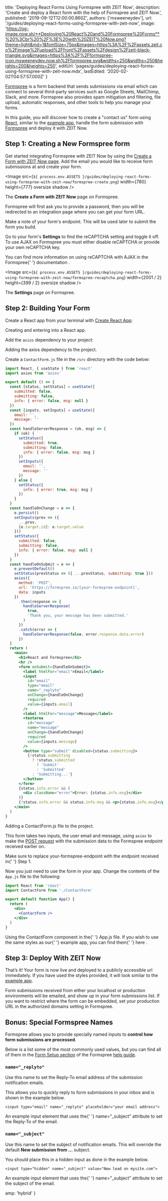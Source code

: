 
  title: 'Deploying React Forms Using Formspree with ZEIT Now',
  description:
    'Create and deploy a React form with the help of Formspree and ZEIT Now.',
  published: '2019-09-12T12:00:00.860Z',
  authors: ['msweeneydev'],
  url: '/guides/deploying-react-forms-using-formspree-with-zeit-now',
  image:
    'https://og-image.now.sh/**Deploying%20React%20and%20Formspree%20Forms**%20%3Cbr%20%2F%3E%20with%20ZEIT%20Now.png?theme=light&md=1&fontSize=75px&images=https%3A%2F%2Fassets.zeit.co%2Fimage%2Fupload%2Ffront%2Fassets%2Fdesign%2Fzeit-black-triangle.svg&images=https%3A%2F%2Fformspree-icon.msweeneydev.now.sh%2Fformspree.svg&widths=250&widths=250&heights=200&heights=250',
  editUrl:
    'pages/guides/deploying-react-forms-using-formspree-with-zeit-now.mdx',
  lastEdited: '2020-02-02T04:57:57.000Z'
}

[Formspree](https://formspree.io/) is a form backend that sends submissions via email which can connect to several third-party services such as Google Sheets, MailChimp, Slack, and more. Formspree also provides spam mitigation and filtering, file upload, automatic responses, and other tools to help you manage your forms.

In this guide, you will discover how to create a "contact us" form using [React](https://reactjs.org/), similar to the [example app](https://react-formspree.now-examples.now.sh/), handle the form submission with [Formspree](https://formspree.io/) and deploy it with ZEIT Now.

## Step 1: Creating a New Formspree form

Get started integrating Formspree with ZEIT Now by using the [Create a Form with ZEIT Now page](https://formspree.io/create/zeit). Add the email you would like to receive form submissions at and create your form.

<Image
  src={`${
    process.env.ASSETS
  }/guides/deploying-react-forms-using-formspree-with-zeit-now/formspree-create.png`}
  width={780}
  height={777}
  oversize
  shadow
/>
<Caption>The <b>Create a Form with ZEIT Now</b> page on Formspree.</Caption>

Formspree will first ask you to provide a password, then you will be redirected to an integration page where you can get your form URL.

Make a note of your form's endpoint. This will be used later to submit the form you build.

Go to your form's **Settings** to find the reCAPTCHA setting and toggle it off. To use AJAX on Formspree you must either disable reCAPTCHA or provide your own reCAPTCHA key.

<Note>
  You can find more information on using reCAPTCHA with AJAX in the Formspree{' '}
  <Link href="https://help.formspree.io/hc/en-us/articles/360022811154-Adding-a-custom-reCAPTCHA-key">
    documentation
  </Link>
  .
</Note>

<Image
  src={`${
    process.env.ASSETS
  }/guides/deploying-react-forms-using-formspree-with-zeit-now/formspree-recaptcha.png`}
  width={2001 / 2}
  height={399 / 2}
  oversize
  shadow
/>
<Caption>The <b>Settings</b> page on Formspree.</Caption>

## Step 2: Building Your Form

Create a React app from your terminal with [Create React App](https://reactjs.org/docs/create-a-new-react-app.html):

<Snippet dark text="npm init react-app my-formspree-app && cd my-formspree-app" />
<Caption>
  Creating and entering into a React app.
</Caption>

Add the `axios` dependency to your project:

<Snippet dark text="npm install axios" />
<Caption>
  Adding the <InlineCode>axios</InlineCode> dependency to the project.
</Caption>

Create a `ContactForm.js` file in the `/src` directory with the code below:

```jsx
import React, { useState } from 'react'
import axios from 'axios'

export default () => {
  const [status, setStatus] = useState({
    submitted: false,
    submitting: false,
    info: { error: false, msg: null }
  })
  const [inputs, setInputs] = useState({
    email: '',
    message: ''
  })
  const handleServerResponse = (ok, msg) => {
    if (ok) {
      setStatus({
        submitted: true,
        submitting: false,
        info: { error: false, msg: msg }
      })
      setInputs({
        email: '',
        message: ''
      })
    } else {
      setStatus({
        info: { error: true, msg: msg }
      })
    }
  }
  const handleOnChange = e => {
    e.persist()
    setInputs(prev => ({
      ...prev,
      [e.target.id]: e.target.value
    }))
    setStatus({
      submitted: false,
      submitting: false,
      info: { error: false, msg: null }
    })
  }
  const handleOnSubmit = e => {
    e.preventDefault()
    setStatus(prevStatus => ({ ...prevStatus, submitting: true }))
    axios({
      method: 'POST',
      url: 'https://formspree.io/[your-formspree-endpoint]',
      data: inputs
    })
      .then(response => {
        handleServerResponse(
          true,
          'Thank you, your message has been submitted.'
        )
      })
      .catch(error => {
        handleServerResponse(false, error.response.data.error)
      })
  }
  return (
    <main>
      <h1>React and Formspree</h1>
      <hr />
      <form onSubmit={handleOnSubmit}>
        <label htmlFor="email">Email</label>
        <input
          id="email"
          type="email"
          name="_replyto"
          onChange={handleOnChange}
          required
          value={inputs.email}
        />
        <label htmlFor="message">Message</label>
        <textarea
          id="message"
          name="message"
          onChange={handleOnChange}
          required
          value={inputs.message}
        />
        <button type="submit" disabled={status.submitting}>
          {!status.submitting
            ? !status.submitted
              ? 'Submit'
              : 'Submitted'
            : 'Submitting...'}
        </button>
      </form>
      {status.info.error && (
        <div className="error">Error: {status.info.msg}</div>
      )}
      {!status.info.error && status.info.msg && <p>{status.info.msg}</p>}
    </main>
  )
}
```

<Caption>
  Adding a <InlineCode>ContactForm.js</InlineCode> file to the project.
</Caption>

This form takes two inputs, the user email and message, using `axios` to make the [POST request](https://developer.mozilla.org/en-US/docs/Web/HTTP/Methods/POST) with the submission data to the Formspree endpoint received earlier on.

<Note>
  Make sure to replace <InlineCode>your-formspree-endpoint</InlineCode> with the
  endpoint received in{' '}
  <Link href="#step-1:-creating-a-new-formspree-form">Step 1</Link>.
</Note>

Now you just need to use the form in your app. Change the contents of the `App.js` file to the following:

```jsx
import React from 'react'
import ContactForm from './ContactForm'

export default function App() {
  return (
    <div>
      <ContactForm />
    </div>
  )
}
```

<Caption>
  Using the <InlineCode>ContactForm</InlineCode> component in the{' '}
  <InlineCode>App.js</InlineCode> file.
</Caption>

<Note>
  If you wish to use the same styles as our{' '}
  <Link href="https://react-formspree.now-examples.now.sh/">example app</Link>,
  you can find them{' '}
  <Link href="https://react-formspree.now-examples.now.sh/styles/index.css">
    here
  </Link>
  .
</Note>

## Step 3: Deploy With ZEIT Now

<DeploySection name="React + Formspree" type="app" />

That’s it! Your form is now live and deployed to a publicly accessible url immediately. If you have used the styles provided, it will look similar to the [example app](https://react-formspree.now-examples.now.sh).

Form submissions received from either your localhost or production environments will be emailed, and show up in your form submissions list. If you want to restrict where the form can be embedded, set your production URL in the authorized domains setting in Formspree.

## Bonus: Special Formspree Names

Formspree allows you to provide specially named inputs to **control how form submissions are processed**.

Below is a list some of the most commonly used values, but you can find all of them in the [Form Setup section](https://help.formspree.io/hc/en-us/sections/115002389908-Form-setup) of the Formspree [help guide](https://help.formspree.io/hc/en-us).

### `name="_replyto"`

Use this name to set the Reply-To email address of the submission notification emails.

This allows you to quickly reply to form submissions in your inbox and is shown in the example below.

```
<input type="email" name="_replyto" placeholder="your email address">
```

<Caption>
  An example <InlineCode>input</InlineCode> element that uses the{' '}
  <InlineCode>name="_subject"</InlineCode> attribute to set the Reply-To of the
  email.
</Caption>

### `name="_subject"`

Use this name to set the subject of notification emails. This will override the default **New submission from …** subject.

<Note type="warning">
  You should place this in a hidden input as done in the example below.
</Note>

```
<input type="hidden" name="_subject" value="New lead on mysite.com">
```

<Caption>
  An example <InlineCode>input</InlineCode> element that uses the{' '}
  <InlineCode>name="_subject"</InlineCode> attribute to set the subject of the
  email.
</Caption>


  amp: 'hybrid'
}
